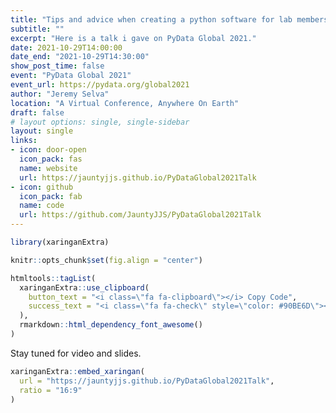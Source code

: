 ```yaml
---
title: "Tips and advice when creating a python software for lab members to use in academia."
subtitle: ""
excerpt: "Here is a talk i gave on PyData Global 2021."
date: 2021-10-29T14:00:00
date_end: "2021-10-29T14:30:00"
show_post_time: false
event: "PyData Global 2021"
event_url: https://pydata.org/global2021
author: "Jeremy Selva"
location: "A Virtual Conference, Anywhere On Earth"
draft: false
# layout options: single, single-sidebar
layout: single
links:
- icon: door-open
  icon_pack: fas
  name: website
  url: https://jauntyjjs.github.io/PyDataGlobal2021Talk
- icon: github
  icon_pack: fab
  name: code
  url: https://github.com/JauntyJJS/PyDataGlobal2021Talk
---
```


```r
library(xaringanExtra)

knitr::opts_chunk$set(fig.align = "center")

htmltools::tagList(
  xaringanExtra::use_clipboard(
    button_text = "<i class=\"fa fa-clipboard\"></i> Copy Code",
    success_text = "<i class=\"fa fa-check\" style=\"color: #90BE6D\"></i> Copied!",
  ),
  rmarkdown::html_dependency_font_awesome()
)
```

Stay tuned for video and slides.

```r

xaringanExtra::embed_xaringan(
  url = "https://jauntyjjs.github.io/PyDataGlobal2021Talk",
  ratio = "16:9"
)

```

